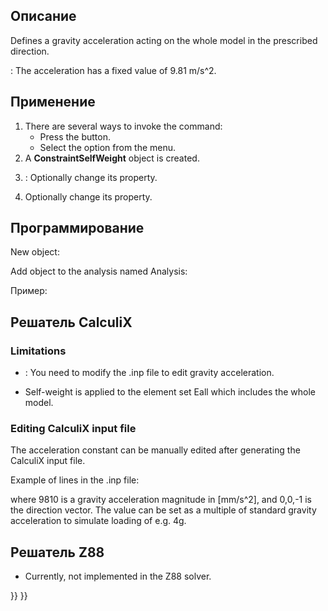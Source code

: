 <languages/>

{{Docnav/ru
|[[FEM_ConstraintCentrif/ru|Constraint centrif]]
|[[FEM_ConstraintInitialTemperature/ru|Constraint initial temperature]]
|[[FEM_Workbench/ru|FEM]]
|IconL=FEM_ConstraintCentrif.svg
|IconR=FEM_ConstraintInitialTemperature.svg
|IconC=Workbench_FEM.svg
}}

<div class="mw-translate-fuzzy">
{{GuiCommand/ru
|Name=FEM ConstraintSelfWeight
|Name/ru=FEM ConstraintSelfWeight
|MenuLocation=FEM → Constraint self weight
|Workbenches=[[FEM_Workbench/ru|FEM]]
|Shortcut=C,W
|SeeAlso=[[FEM_tutorial/ru|FEM tutorial]]
}}
</div>

<span id="Description"></span>
==Описание==

Defines a gravity acceleration acting on the whole model in the prescribed direction.

{{VersionMinus|0.21}}: The acceleration has a fixed value of 9.81 m/s^2.

<span id="Usage"></span>
==Применение==

# There are several ways to invoke the command:
#* Press the {{Button|[[Image:FEM_ConstraintSelfWeight.svg|16px]] [[FEM_ConstraintSelfWeight|Gravity load]]}} button.
#* Select the {{MenuCommand|Model → Mechanical boundary conditions and loads → [[Image:FEM_ConstraintSelfWeight.svg|16px]] Gravity load}} option from the menu.
# A '''ConstraintSelfWeight''' object is created.
# {{Version|1.0}}: Optionally change its {{PropertyData|Gravity Acceleration}} property.
# Optionally change its {{PropertyData|Gravity Direction}} property.

<span id="Scripting"></span>
==Программирование==

New object:

{{Code|code=
import ObjectsFem
ObjectsFem.makeConstraintSelfWeight(name)
}}

Add object to the analysis named Analysis:

{{Code|code=
App.ActiveDocument.Analysis.Member = App.ActiveDocument.Analysis.Member + [(object)]
}}

Пример:

{{Code|code=
import ObjectsFem
selfweight_obj = ObjectsFem.makeConstraintSelfWeight("MySelfWeightObject")
App.ActiveDocument.Analysis.Member = App.ActiveDocument.Analysis.Member + [selfweight_obj]
}}

<span id="Solver_CalculiX"></span>
== Решатель CalculiX ==

===Limitations===

*{{VersionMinus|0.21}}: You need to modify the .inp file to edit gravity acceleration.
*Self-weight is applied to the element set Eall which includes the whole model.

===Editing CalculiX input file===

The acceleration constant can be manually edited after generating the CalculiX input file.

Example of lines in the .inp file:

{{Code|code=
*DLOAD
Eall,GRAV,9810,0.0,0.0,-1.0
}}

where 9810 is a gravity acceleration magnitude in [mm/s^2], and 0,0,-1 is the direction vector. The value can be set as a multiple of standard gravity acceleration to simulate loading of e.g. 4g.

<span id="Solver_Z88"></span>
== Решатель Z88 ==

* Currently, not implemented in the Z88 solver.


{{Docnav/ru
|[[FEM_ConstraintCentrif/ru|Constraint centrif]]
|[[FEM_ConstraintInitialTemperature/ru|Constraint initial temperature]]
|[[FEM_Workbench/ru|FEM]]
|IconL=FEM_ConstraintCentrif.svg
|IconR=FEM_ConstraintInitialTemperature.svg
|IconC=Workbench_FEM.svg
}}

{{FEM Tools navi{{#translation:}}}}
{{Userdocnavi{{#translation:}}}}